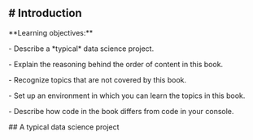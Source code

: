 ## \# Introduction

\*\*Learning objectives:\*\*

\- Describe a \*typical\* data science project.

\- Explain the reasoning behind the order of content in this book.

\- Recognize topics that are not covered by this book.

\- Set up an environment in which you can learn the topics in this book.

\- Describe how code in the book differs from code in your console.

\## A typical data science project
